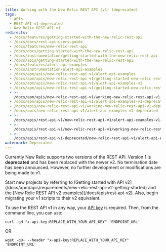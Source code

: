 ```yaml
---
title: Working with the New Relic REST API (v1) (deprecated)
tags:
  - APIs
  - REST API v1 deprecated
  - New Relic REST API v1
redirects:
  - /docs/features/getting-started-with-the-new-relic-rest-api
  - /docs/docs/rest-api-users-guide
  - /docs/features/new-relic-rest-api
  - /docs/docs/getting-started-with-the-new-relic-rest-api
  - /docs/instrumentation/getting-started-with-the-new-relic-rest-api
  - /docs/apis/getting-started-with-the-new-relic-rest-api
  - /docs/features/alert-api-examples
  - /docs/instrumentation/alert-api-examples
  - /docs/apm/apis/new-relic-rest-api-v1/alert-api-examples
  - /docs/apm/apis/new-relic-rest-api-v1/getting-started-new-relic-rest-api
  - /docs/apm/apis/new-relic-rest-api-v1/alert-api-examples-v1
  - /docs/apm/apis/new-relic-rest-api-v1/getting-started-new-relic-rest-api-v1
  - >-
    /docs/apm/apis/new-relic-rest-api-v1/working-new-relic-rest-api-v1-deprecated
  - /docs/apm/apis/new-relic-rest-api-v1/alert-api-examples-v1-deprecated
  - /docs/apis/new-relic-rest-api-v1/working-new-relic-rest-api-v1-deprecated
  - /docs/apis/new-relic-rest-api-v1/alert-api-examples-v1-deprecated
  - >-
    /docs/apis/rest-api-v1/new-relic-rest-api-v1/alert-api-examples-v1-deprecated
  - >-
    /docs/apis/rest-api-v1/new-relic-rest-api-v1/working-new-relic-rest-api-v1-deprecated
  - >-
    /docs/apis/rest-api-v1-deprecated/new-relic-rest-api-v1/alert-api-examples-v1-deprecated
watermark: Deprecated
---
```


Currently New Relic supports two versions of the REST API. Version 1 is **deprecated** and has been replaced with the newer v2. No termination date has been announced. However, no further development or modifications are being made to v1.

<Callout variant="important">
  Start new projects by referring to [Getting started with API v2](/docs/apm/apis/requirements/new-relic-rest-api-v2-getting-started) and the [New Relic REST API v2 examples](/docs/apis/rest-api-v2). Also, begin migrating your v1 scripts to their v2 equivalent.
</Callout>

To use the REST API v1 in any way, your [API key](/docs/apm/apis/requirements/api-key) is required. Then, from the command line, you can use:

```
curl -gH "x-api-key:REPLACE_WITH_YOUR_API_KEY" 'ENDPOINT_URL'
```

OR

```
wget -qO- --header "x-api-key:REPLACE_WITH_YOUR_API_KEY" 'ENDPOINT_URL'
```
